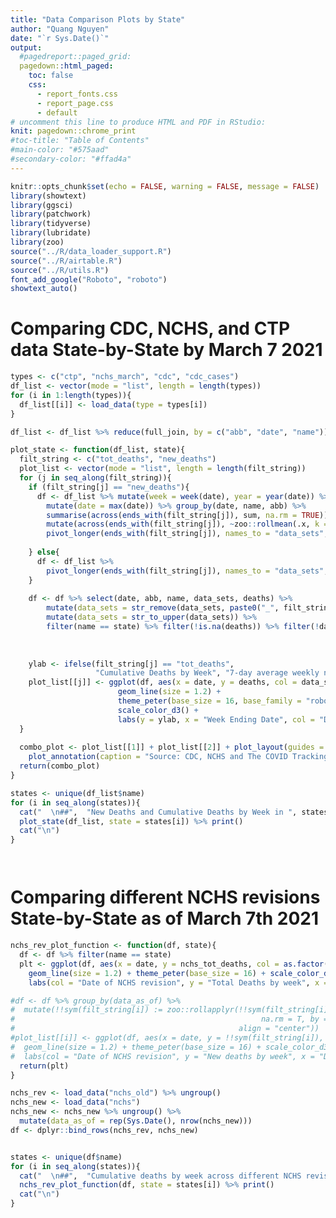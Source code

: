 ```yaml
---
title: "Data Comparison Plots by State"
author: "Quang Nguyen"
date: "`r Sys.Date()`"
output:
  #pagedreport::paged_grid:
  pagedown::html_paged:
    toc: false
    css:
      - report_fonts.css
      - report_page.css
      - default
# uncomment this line to produce HTML and PDF in RStudio:
knit: pagedown::chrome_print
#toc-title: "Table of Contents"
#main-color: "#575aad"
#secondary-color: "#ffad4a"
---
```


```r
knitr::opts_chunk$set(echo = FALSE, warning = FALSE, message = FALSE)
library(showtext)
library(ggsci)
library(patchwork)
library(tidyverse)
library(lubridate)
library(zoo)
source("../R/data_loader_support.R")
source("../R/airtable.R")
source("../R/utils.R")
font_add_google("Roboto", "roboto")
showtext_auto()
```

# Comparing CDC, NCHS, and CTP data State-by-State by March 7 2021 {-}

```r

types <- c("ctp", "nchs_march", "cdc", "cdc_cases")
df_list <- vector(mode = "list", length = length(types))
for (i in 1:length(types)){
  df_list[[i]] <- load_data(type = types[i])
}

df_list <- df_list %>% reduce(full_join, by = c("abb", "date", "name"))
```


```r

plot_state <- function(df_list, state){
  filt_string <- c("tot_deaths", "new_deaths")
  plot_list <- vector(mode = "list", length = length(filt_string))
  for (j in seq_along(filt_string)){
    if (filt_string[j] == "new_deaths"){
      df <- df_list %>% mutate(week = week(date), year = year(date)) %>% group_by(week,year) %>%
        mutate(date = max(date)) %>% group_by(date, name, abb) %>% 
        summarise(across(ends_with(filt_string[j]), sum, na.rm = TRUE)) %>% group_by(name, abb) %>% 
        mutate(across(ends_with(filt_string[j]), ~zoo::rollmean(.x, k = 7, fill = NA))) %>% 
        pivot_longer(ends_with(filt_string[j]), names_to = "data_sets", values_to = "deaths") 
      
    } else{
      df <- df_list %>% 
        pivot_longer(ends_with(filt_string[j]), names_to = "data_sets", values_to = "deaths")
    }
    
    df <- df %>% select(date, abb, name, data_sets, deaths) %>% 
        mutate(data_sets = str_remove(data_sets, paste0("_", filt_string[j]))) %>% 
        mutate(data_sets = str_to_upper(data_sets)) %>% 
        filter(name == state) %>% filter(!is.na(deaths)) %>% filter(!data_sets %in% c("NCHS_2020_10_02", 
                                                                                       "NCHS_2020_10_30",
                                                                                       "NCHS_2020_12_28"))
    
    ylab <- ifelse(filt_string[j] == "tot_deaths", 
                   "Cumulative Deaths by Week", "7-day average weekly new Deaths")
    plot_list[[j]] <- ggplot(df, aes(x = date, y = deaths, col = data_sets)) + 
                        geom_line(size = 1.2) + 
                        theme_peter(base_size = 16, base_family = "roboto") + 
                        scale_color_d3() + 
                        labs(y = ylab, x = "Week Ending Date", col = "Data Sets")
  }
  
  combo_plot <- plot_list[[1]] + plot_list[[2]] + plot_layout(guides = "collect") + 
    plot_annotation(caption = "Source: CDC, NCHS and The COVID Tracking Project")
  return(combo_plot)
}

states <- unique(df_list$name)
for (i in seq_along(states)){
  cat("  \n##",  "New Deaths and Cumulative Deaths by Week in ", states[i], "{-} \n")
  plot_state(df_list, state = states[i]) %>% print()
  cat("\n")
}




```

# Comparing different NCHS revisions State-by-State as of March 7th 2021 {-}  

```r

nchs_rev_plot_function <- function(df, state){
  df <- df %>% filter(name == state)
  plt <- ggplot(df, aes(x = date, y = nchs_tot_deaths, col = as.factor(data_as_of))) + 
    geom_line(size = 1.2) + theme_peter(base_size = 16) + scale_color_d3() +
    labs(col = "Date of NCHS revision", y = "Total Deaths by week", x = "Date", caption = "Source: NCHS") 

#df <- df %>% group_by(data_as_of) %>% 
#  mutate(!!sym(filt_string[i]) := zoo::rollapplyr(!!sym(filt_string[i]), width = 7, mean, 
#                                                       na.rm = T, by = 1, partial = T, fill = NA, 
#                                                  align = "center"))
#plot_list[[i]] <- ggplot(df, aes(x = date, y = !!sym(filt_string[i]), col = as.factor(data_as_of))) + 
#  geom_line(size = 1.2) + theme_peter(base_size = 16) + scale_color_d3() + 
#  labs(col = "Date of NCHS revision", y = "New deaths by week", x = "Date")
  return(plt)
}

nchs_rev <- load_data("nchs_old") %>% ungroup()
nchs_new <- load_data("nchs") 
nchs_new <- nchs_new %>% ungroup() %>% 
  mutate(data_as_of = rep(Sys.Date(), nrow(nchs_new)))
df <- dplyr::bind_rows(nchs_rev, nchs_new) 


states <- unique(df$name)
for (i in seq_along(states)){
  cat("  \n##",  "Cumulative deaths by week across different NCHS revisions in ", states[i], "{-} \n")
  nchs_rev_plot_function(df, state = states[i]) %>% print()
  cat("\n")
}
```



